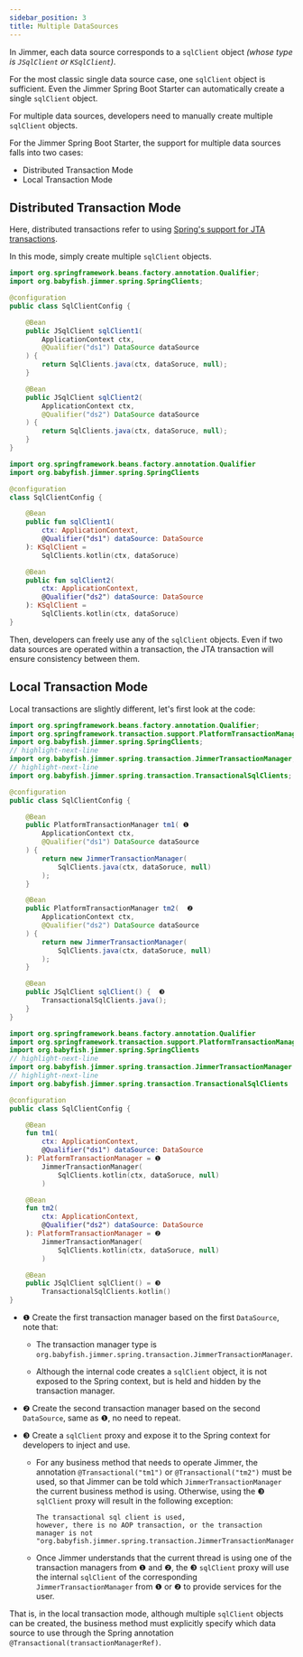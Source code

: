 ```yaml
---
sidebar_position: 3
title: Multiple DataSources
---
```



In Jimmer, each data source corresponds to a `sqlClient` object *(whose type is `JSqlClient` or `KSqlClient`)*. 

For the most classic single data source case, one `sqlClient` object is sufficient. Even the Jimmer Spring Boot Starter can automatically create a single `sqlClient` object.

For multiple data sources, developers need to manually create multiple `sqlClient` objects.

For the Jimmer Spring Boot Starter, the support for multiple data sources falls into two cases:

- Distributed Transaction Mode
- Local Transaction Mode

## Distributed Transaction Mode

Here, distributed transactions refer to using [Spring's support for JTA transactions](https://docs.spring.io/spring-boot/docs/2.1.13.RELEASE/reference/html/boot-features-jta.html).

In this mode, simply create multiple `sqlClient` objects.

<Tabs groupId="language">
<TabItem value="java" label="Java">

```java
import org.springframework.beans.factory.annotation.Qualifier;
import org.babyfish.jimmer.spring.SpringClients;

@configuration
public class SqlClientConfig {

    @Bean
    public JSqlClient sqlClient1(
        ApplicationContext ctx,
        @Qualifier("ds1") DataSource dataSource
    ) {
        return SqlClients.java(ctx, dataSoruce, null);
    }

    @Bean
    public JSqlClient sqlClient2(
        ApplicationContext ctx,
        @Qualifier("ds2") DataSource dataSource
    ) {
        return SqlClients.java(ctx, dataSoruce, null);
    }
}
```

</TabItem>
<TabItem value="kotlin" label="Kotlin">

```kotlin
import org.springframework.beans.factory.annotation.Qualifier
import org.babyfish.jimmer.spring.SpringClients

@configuration
class SqlClientConfig {

    @Bean
    public fun sqlClient1(
        ctx: ApplicationContext,
        @Qualifier("ds1") dataSource: DataSource
    ): KSqlClient =
        SqlClients.kotlin(ctx, dataSoruce)

    @Bean
    public fun sqlClient2(
        ctx: ApplicationContext,
        @Qualifier("ds2") dataSource: DataSource
    ): KSqlClient =
        SqlClients.kotlin(ctx, dataSoruce)
}
```

</TabItem>
</Tabs>

Then, developers can freely use any of the `sqlClient` objects. Even if two data sources are operated within a transaction, the JTA transaction will ensure consistency between them.

## Local Transaction Mode

Local transactions are slightly different, let's first look at the code:

<Tabs groupId="language">
<TabItem value="java" label="Java">

```java
import org.springframework.beans.factory.annotation.Qualifier;
import org.springframework.transaction.support.PlatformTransactionManager;
import org.babyfish.jimmer.spring.SpringClients;
// highlight-next-line
import org.babyfish.jimmer.spring.transaction.JimmerTransactionManager;
// highlight-next-line
import org.babyfish.jimmer.spring.transaction.TransactionalSqlClients;

@configuration
public class SqlClientConfig {

    @Bean
    public PlatformTransactionManager tm1( ❶
        ApplicationContext ctx,
        @Qualifier("ds1") DataSource dataSource
    ) {
        return new JimmerTransactionManager(
            SqlClients.java(ctx, dataSoruce, null)
        );
    }

    @Bean
    public PlatformTransactionManager tm2(  ❷
        ApplicationContext ctx,
        @Qualifier("ds2") DataSource dataSource
    ) {
        return new JimmerTransactionManager(
            SqlClients.java(ctx, dataSoruce, null)
        );
    }

    @Bean
    public JSqlClient sqlClient() {  ❸
        TransactionalSqlClients.java();
    }
}
```

</TabItem>
<TabItem value="kotlin" label="Kotlin">

```kotlin
import org.springframework.beans.factory.annotation.Qualifier
import org.springframework.transaction.support.PlatformTransactionManager
import org.babyfish.jimmer.spring.SpringClients
// highlight-next-line
import org.babyfish.jimmer.spring.transaction.JimmerTransactionManager
// highlight-next-line
import org.babyfish.jimmer.spring.transaction.TransactionalSqlClients

@configuration
public class SqlClientConfig {

    @Bean
    fun tm1(
        ctx: ApplicationContext,
        @Qualifier("ds1") dataSource: DataSource
    ): PlatformTransactionManager = ❶
        JimmerTransactionManager(
            SqlClients.kotlin(ctx, dataSoruce, null)
        )

    @Bean
    fun tm2(  
        ctx: ApplicationContext,
        @Qualifier("ds2") dataSource: DataSource
    ): PlatformTransactionManager = ❷
        JimmerTransactionManager(
            SqlClients.kotlin(ctx, dataSoruce, null)
        )

    @Bean
    public JSqlClient sqlClient() = ❸
        TransactionalSqlClients.kotlin()
}
```

</TabItem>
</Tabs>

- ❶ Create the first transaction manager based on the first `DataSource`, note that:

    - The transaction manager type is `org.babyfish.jimmer.spring.transaction.JimmerTransactionManager`.
    
    - Although the internal code creates a `sqlClient` object, it is not exposed to the Spring context, but is held and hidden by the transaction manager.

- ❷ Create the second transaction manager based on the second `DataSource`, same as ❶, no need to repeat.

- ❸ Create a `sqlClient` proxy and expose it to the Spring context for developers to inject and use.

    - For any business method that needs to operate Jimmer, the annotation `@Transactional("tm1")` or `@Transactional("tm2")` must be used, so that Jimmer can be told which `JimmerTransactionManager` the current business method is using. Otherwise, using the ❸ `sqlClient` proxy will result in the following exception:
        ```
        The transactional sql client is used, 
        however, there is no AOP transaction, or the transaction manager is not 
        "org.babyfish.jimmer.spring.transaction.JimmerTransactionManager"
        ```

    - Once Jimmer understands that the current thread is using one of the transaction managers from ❶ and ❷, the ❸ `sqlClient` proxy will use the internal `sqlClient` of the corresponding `JimmerTransactionManager` from ❶ or ❷ to provide services for the user.

That is, in the local transaction mode, although multiple `sqlClient` objects can be created, the business method must explicitly specify which data source to use through the Spring annotation `@Transactional(transactionManagerRef)`.
